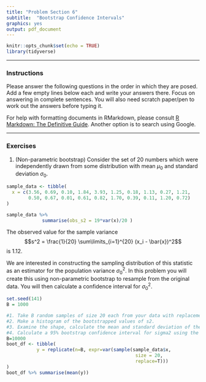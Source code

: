 ```yaml
---
title: "Problem Section 6"
subtitle:  "Bootstrap Confidence Intervals"
graphics: yes
output: pdf_document
---
```


```r
knitr::opts_chunk$set(echo = TRUE)
library(tidyverse)
```

* * * 
### Instructions

Please answer the following questions in the order in which they are posed. Add a few empty lines below each and write your answers there. Focus on answering in complete sentences. You will also need scratch paper/pen to work out the answers before typing it.

For help with formatting documents in RMarkdown, please consult [R Markdown: The Definitive Guide](https://bookdown.org/yihui/rmarkdown/). Another option is to search using Google. 

* * *

### Exercises 


1. (Non-parametric bootstrap) Consider the set of 20 numbers which were independently drawn from some distribution with mean $\mu_0$ and standard deviation $\sigma_0$. 

```r

sample_data <- tibble(
  x = c(3.56, 0.69, 0.10, 1.84, 3.93, 1.25, 0.18, 1.13, 0.27, 1.21, 
        0.50, 0.67, 0.01, 0.61, 0.82, 1.70, 0.39, 0.11, 1.20, 0.72)
)

sample_data %>% 
             summarise(obs_s2 = 19*var(x)/20 )

```

The observed value for the sample variance 
$$s^2 = \frac{1}{20} \sum\limits_{i=1}^{20} (x_i - \bar{x})^2$$
is 1.12. 

We are interested in constructing the sampling distribution of this statistic  as an estimator for the population variance $\sigma^2_0$. In this problem you will create this using non-parametric bootstrap to resample from the original data. You will then calculate a confidence interval for $\sigma^2_0$.


```r
set.seed(141)
B = 1000

#1. Take B random samples of size 20 each from your data with replacement and calculate the value of s2 for the resample.
#2. Make a histogram of the bootstrapped values of s2. 
#3. Examine the shape, calculate the mean and standard deviation of the bootstrapped values.
#4. Calculate a 95% bootstrap confidence interval for sigma2 using the standard bootstrap confidence interval and also the simple percentile method
B=10000
boot_df <- tibble(
           y = replicate(n=B, expr=var(sample(sample_data$x,
                                               size = 20,
                                               replace=T)))
)
boot_df %>% summarise(mean(y))
```
